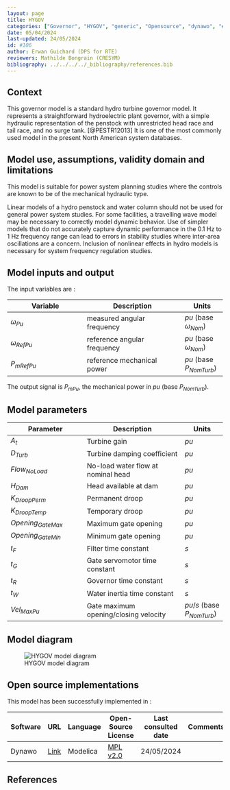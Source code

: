 ```yaml
---
layout: page
title: HYGOV
categories: ["Governor", "HYGOV", "generic", "Opensource", "dynawo", "#106", "WEHGOV", "WPIDHY"]
date: 05/04/2024
last-updated: 24/05/2024
id: #106
author: Erwan Guichard (DPS for RTE)
reviewers: Mathilde Bongrain (CRESYM)
bibliography: ../../../../_bibliography/references.bib
---
```


## Context

This governor model is a standard hydro turbine governor model. It represents a straightforward hydroelectric plant governor, with a simple hydraulic representation of the penstock with unrestricted head race and tail race, and no surge tank. [@PESTR12013]
It is one of the most commonly used model in the present North American system databases.

## Model use, assumptions, validity domain and limitations

This model is suitable for power system planning studies where the controls are known to be of the mechanical hydraulic type.

Linear models of a hydro penstock and water column should not be used for general power system studies. For some facilities, a travelling wave model may be necessary to correctly model dynamic behavior. Use of simpler models that do not accurately capture dynamic performance in the 0.1 Hz to 1 Hz frequency range can lead to errors in stability studies where inter‐area oscillations are a concern. Inclusion of nonlinear effects in hydro models is necessary for system frequency regulation studies.

## Model inputs and output

The input variables are :

| Variable | Description | Units |
|-----------|--------------| ------|
| $\omega_{Pu}$ | measured angular frequency |$pu$ (base $\omega_{Nom}$)|
| $\omega_{RefPu}$ | reference angular frequency |$pu$ (base $\omega_{Nom}$)|
| $P_{mRefPu}$ | reference mechanical power |$pu$ (base $P_{NomTurb}$)|

The output signal is $P_{mPu}$, the mechanical power in $pu$ (base $P_{NomTurb}$).

## Model parameters

| Parameter | Description | Units |
|-----------|--------------| ------|
|$A_t$ |Turbine gain|$pu$|
|$D_{Turb}$ |Turbine damping coefficient |$pu$|
|$Flow_{NoLoad}$ |No-load water flow at nominal head |$pu$|
|$H_{Dam}$ |Head available at dam |$pu$|
|$K_{DroopPerm}$ |Permanent droop |$pu$|
|$K_{DroopTemp}$ |Temporary droop |$pu$|
|$Opening_{GateMax}$ |Maximum gate opening |$pu$|
|$Opening_{GateMin}$|Minimum gate opening |$pu$|
|$t_F$ |Filter time constant |$s$|
|$t_G$ |Gate servomotor time constant |$s$|
|$t_R$ |Governor time constant |$s$|
|$t_W$ |Water inertia time constant |$s$|
|$Vel_{MaxPu}$ |Gate maximum opening/closing velocity |$pu/s$ (base $P_{NomTurb}$)|

## Model diagram

![HYGOV model diagram](HYGOV.drawio.svg){#fig-hygov}

## Open source implementations

This model has been successfully implemented in :

| Software      | URL | Language | Open-Source License | Last consulted date | Comments |
| ------------- | --- | -------- | ------------------- | ------------------- | -------- |
| Dynawo | [Link](https://github.com/dynawo/dynawo) | Modelica | [MPL v2.0](https://www.mozilla.org/en-US/MPL/2.0/)  | 24/05/2024 |  |

## References 

